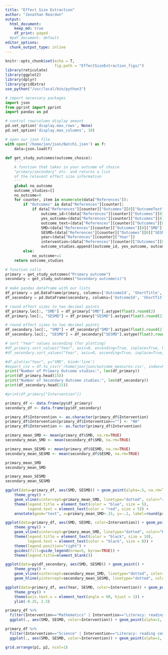 ```yaml
---
title: "Effect Size Extraction"
author: "Jonathan Reardon"
output:
  html_document:
    keep_md: true
    df_print: paged
  #pdf_document: default
editor_options:
  chunk_output_type: inline
---
```


```r
knitr::opts_chunk$set(echo = T,
                      fig.path = "EffectSizeExtraction_figs/")
library(reticulate)
library(ggplot2)
library(dplyr)
library(gridExtra)
use_python("/usr/local/bin/python3")
```

```python
# import necessary packages
import json
from pprint import pprint
import pandas as pd

# control row/column display amount
pd.set_option('display.max_rows', None)
pd.set_option('display.max_columns', 10)

# open our json file
with open('/home/jon/json/Batch1.json') as f:
    data=json.load(f)

def get_study_outcomes(outcome_choice):
    '''
    A function that takes in your outcome of choice
    "primary/secondary" etc. and returns a list
    of the relevant effect size information
    '''
    global no_outcome
    outcome_studies=[]
    no_outcome=0
    for counter, item in enumerate(data["References"]):
        if "Outcomes" in data["References"][counter]:
            if data["References"][counter]["Outcomes"][0]["OutcomeText"] == outcome_choice:
                outcome_id=((data["References"][counter]["Outcomes"][0]["OutcomeId"]))
                yes_outcome=(data["References"][counter]["Outcomes"][0]["ShortTitle"])
                outcome_text=(data["References"][counter]["Outcomes"][0]["OutcomeText"])
                SMD=(data["References"][counter]["Outcomes"][0]["SMD"])
                SESMD=(data["References"][counter]["Outcomes"][0]["SESMD"])
                year=(data["References"][counter]["Year"])
                intervention=(data["References"][counter]["Outcomes"][0]["InterventionText"])
                outcome_studies.append([outcome_id, yes_outcome, outcome_text, year, intervention, SMD, SESMD])
        else:
            no_outcome+=1
    return outcome_studies

# function calls
primary = get_study_outcomes("Primary outcome")
secondary = get_study_outcomes("Secondary outcome(s)")
        
# make pandas dataframe with our lists
df_primary = pd.DataFrame(primary, columns=['OutcomeId', 'ShortTitle', 'OutcomeText', 'Year', 'Intervention', 'SMD', 'SESMD'])
df_secondary = pd.DataFrame(secondary, columns=['OutcomeId', 'ShortTitle', 'OutcomeText', 'Year', 'Intervention', 'SMD', 'SESMD'])

# round effect sizes to two decimal points
df_primary.loc[:, "SMD"] = df_primary["SMD"].astype(float).round(2)
df_primary.loc[:, "SESMD"] = df_primary["SESMD"].astype(float).round(2)

# round effect sizes to two decimal points
df_secondary.loc[:, "SMD"] = df_secondary["SMD"].astype(float).round(2)
df_secondary.loc[:, "SESMD"] = df_secondary["SESMD"].astype(float).round(2)

# sort "Year" values ascending (for plotting)
#df_primary.sort_values("Year", axis=0, ascending=True, inplace=True, kind='quicksort')
#df_secondary.sort_values("Year", axis=0, ascending=True, inplace=True, kind='quicksort')

#df.plot(x="Year", y="SMD", kind='line')
#export_csv = df.to_csv(r'/home/jon/json/outcome_measures.csv', index=False)
print("Number of Primary Outcome studies:", len(df_primary))
print(df_primary.head(15))
print("Number of Secondary Outcome studies:", len(df_secondary))
print(df_secondary.head(15))

#print(df_primary["Intervention"])
```

```r
primary_df <- data.frame(py$df_primary)
secondary_df <- data.frame(py$df_secondary)

primary_df$Intervention <- as.character(primary_df$Intervention)
primary_df$Intervention[primary_df$Intervention==""] <- "NA"
primary_df$Intervention <- as.factor(primary_df$Intervention)

primary_mean_SMD <- mean(primary_df$SMD, na.rm=TRUE)
secondary_mean_SMD <- mean(secondary_df$SMD, na.rm=TRUE)

primary_mean_SESMD <- mean(primary_df$SESMD, na.rm=TRUE)
secondary_mean_SESMD <- mean(secondary_df$SESMD, na.rm=TRUE)

primary_mean_SMD
secondary_mean_SMD

primary_mean_SESMD
secondary_mean_SESMD
```
```r
ggplot(data=primary_df, aes(SMD, SESMD)) + geom_point(alpha=.5, na.rm=TRUE, color="Black") +
    theme_grey() +
    geom_vline(xintercept=primary_mean_SMD, linetype="dotted", color="red", size=1) +
    theme(legend.title = element_text(color = "blue", size = 5),
          legend.text = element_text(color = "red", size = 5)) +
    annotate(geom="text", x=primary_mean_SMD+.15, y=-.1, label=round(primary_mean_SMD, 2), color="red")
```


```r
ggplot(data=primary_df, aes(SMD, SESMD, color=Intervention)) + geom_point(alpha=1, na.rm=TRUE) +
    theme_grey() +
    geom_vline(xintercept=primary_mean_SMD, linetype="dotted", color="black", size=1) +
    theme(legend.title = element_text(color = "black", size = 10),
          legend.text = element_text(color = "black", size = 8)) +
    theme(legend.position="right") +
    guides(fill=guide_legend(nrow=5, byrow=TRUE)) +
    theme(legend.title=element_blank())
```

```r
ggplot(data=py$df_secondary, aes(SMD, SESMD)) + geom_point() +
    theme_grey() +
    geom_vline(xintercept=secondary_mean_SMD, linetype="dotted", color="red", size=1, na.rm=TRUE) +
    geom_hline(yintercept=secondary_mean_SESMD, linetype="dotted", color="red", size=1)
```

```r
ggplot(data=primary_df, aes(Year, SESMD, color=Intervention)) + geom_point(na.rm=TRUE) +
    theme_grey() +
    theme(axis.text.x = element_text(angle = 90, hjust = 1)) +
    ylim(-0.25, 2.5)
```

```r

primary_df %>%
  filter(Intervention=="Mathematics" | Intervention=="Literacy: reading comprehension") %>% 
  ggplot(., aes(SMD, SESMD, color=Intervention)) + geom_point(alpha=1, na.rm=TRUE) -> p1

primary_df %>%
  filter(Intervention=="Science" | Intervention=="Literacy: reading comprehension") %>% 
  ggplot(., aes(SMD, SESMD, color=Intervention)) + geom_point(alpha=1, na.rm=TRUE) -> p2

grid.arrange(p1, p2, ncol=1)
```

